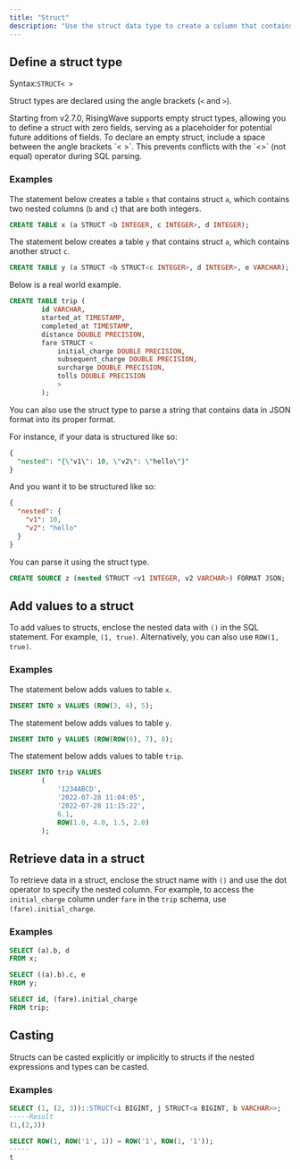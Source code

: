 ```yaml
---
title: "Struct"
description: "Use the struct data type to create a column that contains nested columns. The nested columns can be of different data types, including the struct type."
---
```


## Define a struct type

Syntax:`STRUCT< >`

Struct types are declared using the angle brackets (`<` and `>`).

<Note>
Starting from v2.7.0, RisingWave supports empty struct types, allowing you to define a struct with zero fields, serving as a placeholder for potential future additions of fields. To declare an empty struct, include a space between the angle brackets `< >`. This prevents conflicts with the `<>` (not equal) operator during SQL parsing.
</Note>

### Examples

The statement below creates a table `x` that contains struct `a`, which contains two nested columns (`b` and `c`) that are both integers.

```sql
CREATE TABLE x (a STRUCT <b INTEGER, c INTEGER>, d INTEGER);
```

The statement below creates a table `y` that contains struct `a`, which contains another struct `c`.

```sql
CREATE TABLE y (a STRUCT <b STRUCT<c INTEGER>, d INTEGER>, e VARCHAR);
```

Below is a real world example.

```sql
CREATE TABLE trip (
        id VARCHAR,
        started_at TIMESTAMP,
        completed_at TIMESTAMP,
        distance DOUBLE PRECISION,
        fare STRUCT <
            initial_charge DOUBLE PRECISION,
            subsequent_charge DOUBLE PRECISION,
            surcharge DOUBLE PRECISION,
            tolls DOUBLE PRECISION
            >
        );
```

You can also use the struct type to parse a string that contains data in JSON format into its proper format.

For instance, if your data is structured like so:

```sql
{
  "nested": "{\"v1\": 10, \"v2\": \"hello\"}"
}
```

And you want it to be structured like so:

```json
{
  "nested": {
    "v1": 10,
    "v2": "hello"
  }
}
```

You can parse it using the struct type.

```sql
CREATE SOURCE z (nested STRUCT <v1 INTEGER, v2 VARCHAR>) FORMAT JSON;
```

## Add values to a struct

To add values to structs, enclose the nested data with `()` in the SQL statement. For example, `(1, true)`. Alternatively, you can also use `ROW(1, true)`.

### Examples

The statement below adds values to table `x`.

```sql
INSERT INTO x VALUES (ROW(3, 4), 5);
```

The statement below adds values to table `y`.

```sql
INSERT INTO y VALUES (ROW(ROW(6), 7), 8);
```

The statement below adds values to table `trip`.

```sql
INSERT INTO trip VALUES
        (
            '1234ABCD',
            '2022-07-28 11:04:05',
            '2022-07-28 11:15:22',
            6.1,
            ROW(1.0, 4.0, 1.5, 2.0)
        );
```

## Retrieve data in a struct

To retrieve data in a struct, enclose the struct name with `()` and use the dot operator to specify the nested column. For example, to access the `initial_charge` column under `fare` in the `trip` schema, use `(fare).initial_charge`.

### Examples[](#examples-2 "Direct link to Examples")

```sql
SELECT (a).b, d
FROM x;
```

```sql
SELECT ((a).b).c, e
FROM y;
```

```sql
SELECT id, (fare).initial_charge
FROM trip;
```

## Casting

Structs can be casted explicitly or implicitly to structs if the nested expressions and types can be casted.

### Examples

```sql
SELECT (1, (2, 3))::STRUCT<i BIGINT, j STRUCT<a BIGINT, b VARCHAR>>;
-----Result
(1,(2,3))
```

```sql
SELECT ROW(1, ROW('1', 1)) = ROW('1', ROW(1, '1'));
-----
t
```
